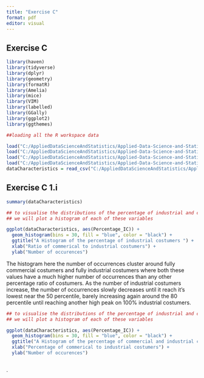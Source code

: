 ```yaml
---
title: "Exercise C"
format: pdf
editor: visual
---
```


## Exercise C

```r
library(haven)
library(tidyverse)
library(dplyr)
library(geometry) 
library(formatR)
library(Amelia)
library(mice)
library(VIM)
library(labelled)
library(GGally)
library(ggplot2)
library(ggthemes)
```


```r
##loading all the R workspace data

load("C:/AppliedDataScienceAndStatistics/Applied-Data-Science-and-Statistics/Term1/ApplicationOfDataAndStats/Assignment/datasets-20221221/January_2013.RData")
load("C:/AppliedDataScienceAndStatistics/Applied-Data-Science-and-Statistics/Term1/ApplicationOfDataAndStats/Assignment/datasets-20221221/January_2014.RData")
load("C:/AppliedDataScienceAndStatistics/Applied-Data-Science-and-Statistics/Term1/ApplicationOfDataAndStats/Assignment/datasets-20221221/January_2015.RData")
load("C:/AppliedDataScienceAndStatistics/Applied-Data-Science-and-Statistics/Term1/ApplicationOfDataAndStats/Assignment/datasets-20221221/new_substations.RData")
dataCharacteristics = read_csv("C:/AppliedDataScienceAndStatistics/Applied-Data-Science-and-Statistics/Term1/ApplicationOfDataAndStats/Assignment/datasets-20221221/Characteristics.csv")
```


## Exercise C 1.i

```r

summary(dataCharacteristics)

```

```r

## to visualise the distributions of the percentage of industrial and commercial costumer, transformer ratings and transformer types 
## we will plot a histogram of each of these variables

ggplot(dataCharacteristics, aes(Percentage_IC)) + 
  geom_histogram(bins = 30, fill = "blue", color = "black") +
  ggtitle("A Histogram of the percentage of industrial costumers ") +
  xlab("Ratio of commerical to industrial costumers") +
  ylab("Number of occurences")

```
The histogram here the number of occurrences cluster around fully commercial costumers and fully industrial costumers where both these values have a much higher number of occurrences than any other percentage ratio of costumers.
As the number of industrial costumers increase, the number of occurrences slowly decreases until it reach it's lowest near the 50 percentile, barely increasing again around the 80 percentile until reaching another high peak on 100% industrial costumers.

```r

## to visualise the distributions of the percentage of industrial and commercial costumer, transformer ratings and transformer types 
## we will plot a histogram of each of these variables

ggplot(dataCharacteristics, aes(Percentage_IC)) + 
  geom_histogram(bins = 30, fill = "blue", color = "black") +
  ggtitle("A Histogram of the percentage of commercial and industrial costumers (from fully commercial to fully industrial") +
  xlab("Percentage of commerical to industrial costumers") +
  ylab("Number of occurences")

```

```r


```
.
